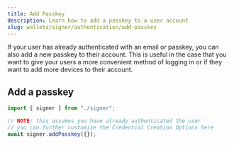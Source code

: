 ```yaml
---
title: Add Passkey
description: Learn how to add a passkey to a user account
slug: wallets/signer/authentication/add-passkey
---
```


If your user has already authenticated with an email or passkey, you can also add a new passkey to their account. This is
useful in the case that you want to give your users a more convenient method of logging in or if they want to add more devices
to their account.

## Add a passkey

<CodeBlocks>

```ts example.ts
import { signer } from "./signer";

// NOTE: this assumes you have already authenticated the user
// you can further customize the Credential Creation Options here
await signer.addPasskey({});
```

<Markdown src="../../../shared/signer/signer.mdx" />

</CodeBlocks>

